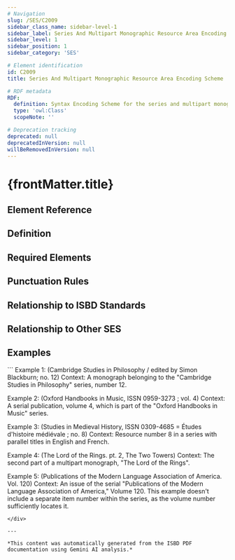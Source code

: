 ```yaml
---
# Navigation
slug: /SES/C2009
sidebar_class_name: sidebar-level-1
sidebar_label: Series And Multipart Monographic Resource Area Encoding Scheme
sidebar_level: 1
sidebar_position: 1
sidebar_category: 'SES'

# Element identification
id: C2009
title: Series And Multipart Monographic Resource Area Encoding Scheme

# RDF metadata
RDF:
  definition: Syntax Encoding Scheme for the series and multipart monographic resource area (Area 6).
  type: 'owl:Class'
  scopeNote: ''

# Deprecation tracking
deprecated: null
deprecatedInVersion: null
willBeRemovedInVersion: null
---
```


# {frontMatter.title}

## Element Reference
<ElementReference frontMatter={frontMatter} />

## Definition

<div className="guid">

</div>

## Required Elements

<div className="guid">

</div>

## Punctuation Rules

<div className="guid">

</div>

## Relationship to ISBD Standards

<div className="guid">

</div>

## Relationship to Other SES

<div className="guid">

</div>

## Examples

<div className="stip">
```
Example 1: (Cambridge Studies in Philosophy / edited by Simon Blackburn; no. 12)
Context:  A monograph belonging to the "Cambridge Studies in Philosophy" series, number 12.

Example 2: (Oxford Handbooks in Music, ISSN 0959-3273 ; vol. 4)
Context: A serial publication, volume 4, which is part of the "Oxford Handbooks in Music" series.

Example 3: (Studies in Medieval History, ISSN 0309-4685 = Études d'histoire médiévale ; no. 8)
Context:  Resource number 8 in a series with parallel titles in English and French.

Example 4: (The Lord of the Rings. pt. 2, The Two Towers)
Context: The second part of a multipart monograph, "The Lord of the Rings".

Example 5: (Publications of the Modern Language Association of America. Vol. 120)
Context:  An issue of the serial "Publications of the Modern Language Association of America," Volume 120. This example doesn't include a separate item number within the series, as the volume number sufficiently locates it.
```
</div>

---

*This content was automatically generated from the ISBD PDF documentation using Gemini AI analysis.*

